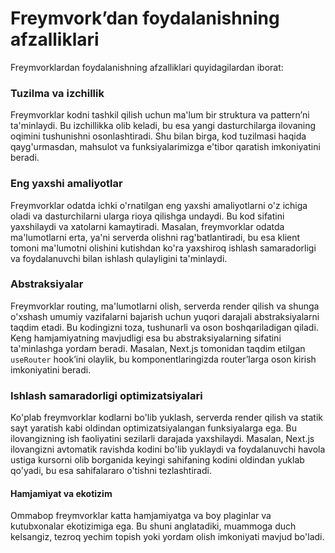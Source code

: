 # Freymvork’dan foydalanishning afzalliklari

Freymvorklardan foydalanishning afzalliklari quyidagilardan iborat:

### Tuzilma va izchillik

Freymvorklar kodni tashkil qilish uchun ma'lum bir struktura va pattern’ni ta'minlaydi. Bu izchillikka olib keladi, bu esa yangi dasturchilarga ilovaning oqimini tushunishni osonlashtiradi. Shu bilan birga, kod tuzilmasi haqida qayg'urmasdan, mahsulot va funksiyalarimizga e'tibor qaratish imkoniyatini beradi.

### Eng yaxshi amaliyotlar

Freymvorklar odatda ichki o'rnatilgan eng yaxshi amaliyotlarni o'z ichiga oladi va dasturchilarni ularga rioya qilishga undaydi. Bu kod sifatini yaxshilaydi va xatolarni kamaytiradi. Masalan, freymvorklar odatda ma'lumotlarni erta, ya'ni serverda olishni rag'batlantiradi, bu esa klient tomoni ma'lumotni olishini kutishdan ko'ra yaxshiroq ishlash samaradorligi va foydalanuvchi bilan ishlash qulayligini ta'minlaydi.

### Abstraksiyalar

Freymvorklar routing, ma'lumotlarni olish, serverda render qilish va shunga o'xshash umumiy vazifalarni bajarish uchun yuqori darajali abstraksiyalarni taqdim etadi. Bu kodingizni toza, tushunarli va oson boshqariladigan qiladi. Keng hamjamiyatning mavjudligi esa bu abstraksiyalarning sifatini ta'minlashga yordam beradi. Masalan, Next.js tomonidan taqdim etilgan `useRouter` hook’ini olaylik, bu komponentlaringizda router’larga oson kirish imkoniyatini beradi.

### Ishlash samaradorligi optimizatsiyalari

Ko'plab freymvorklar kodlarni bo'lib yuklash, serverda render qilish va statik sayt yaratish kabi oldindan optimizatsiyalangan funksiyalarga ega. Bu ilovangizning ish faoliyatini sezilarli darajada yaxshilaydi. Masalan, Next.js ilovangizni avtomatik ravishda kodini bo'lib yuklaydi va foydalanuvchi havola ustiga kursorni olib borganida keyingi sahifaning kodini oldindan yuklab qo'yadi, bu esa sahifalararo o'tishni tezlashtiradi.


#### Hamjamiyat va ekotizim
Ommabop freymvorklar katta hamjamiyatga va boy plaginlar va kutubxonalar ekotizimiga ega. Bu shuni anglatadiki, muammoga duch kelsangiz, tezroq yechim topish yoki yordam olish imkoniyati mavjud bo'ladi.